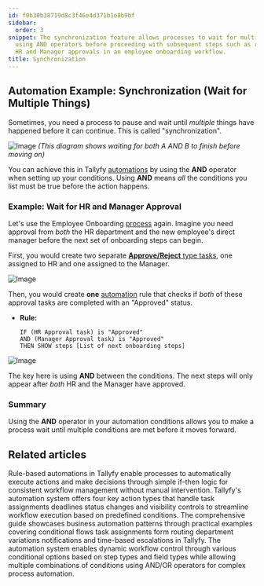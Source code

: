 ```yaml
---
id: f0b30b38719d8c3f46e4d371b1e8b9bf
sidebar:
  order: 3
snippet: The synchronization feature allows processes to wait for multiple conditions
  using AND operators before proceeding with subsequent steps such as requiring both
  HR and Manager approvals in an employee onboarding workflow.
title: Synchronization
---
```


## Automation Example: Synchronization (Wait for Multiple Things)

Sometimes, you need a process to pause and wait until *multiple* things have happened before it can continue. This is called "synchronization".

![Image](https://tallyfy.com/wp-content/uploads/BPMN-image19.png)
*(This diagram shows waiting for both A AND B to finish before moving on)*

You can achieve this in Tallyfy [automations](/products/pro/documenting/templates/automations/) by using the **AND** operator when setting up your conditions. Using **AND** means *all* the conditions you list must be true before the action happens.

### Example: Wait for HR and Manager Approval

Let's use the Employee Onboarding [process](/products/pro/tracking-and-tasks/processes/) again. Imagine you need approval from *both* the HR department and the new employee's direct manager before the next set of onboarding steps can begin.

First, you would create two separate [**Approve/Reject** type tasks](/products/pro/tracking-and-tasks/tasks/what-types-of-tasks-can-i-create-with-tallyfy/#approvereject), one assigned to HR and one assigned to the Manager.

![Image](https://screenshots.tallyfy.com/tallyfy/pro/desktop-light-hrmanager-approval-synchronization.png)

Then, you would create **one** [automation](/products/pro/documenting/templates/automations/) rule that checks if *both* of these approval tasks are completed with an "Approved" status.

- **Rule:**
  ```
  IF (HR Approval task) is "Approved"
  AND (Manager Approval task) is "Approved"
  THEN SHOW steps [List of next onboarding steps]
  ```

![Image](https://screenshots.tallyfy.com/tallyfy/pro/desktop-light-hrmanager-automation-synchronization.png)

The key here is using **AND** between the conditions. The next steps will only appear after *both* HR and the Manager have approved.

### Summary

Using the **AND** operator in your automation conditions allows you to make a process wait until multiple conditions are met before it moves forward.


## Related articles
<CardGrid>
<LinkTitleCard header="<b>Templates > Automations</b>" href="/products/pro/documenting/templates/automations/" > Rule-based automations in Tallyfy enable processes to automatically execute actions and make decisions through simple if-then logic for consistent workflow management without manual intervention. </LinkTitleCard>
<LinkTitleCard header="<b>Automations > Actions</b>" href="/products/pro/documenting/templates/automations/actions/" > Tallyfy's automation system offers four key action types that handle task assignments deadlines status changes and visibility controls to streamline workflow execution based on predefined conditions. </LinkTitleCard>
<LinkTitleCard header="<b>Automations > Examples</b>" href="/products/pro/documenting/templates/automations/examples/" > The comprehensive guide showcases business automation patterns through practical examples covering conditional flows task assignments form routing department variations notifications and time-based escalations in Tallyfy. </LinkTitleCard>
<LinkTitleCard header="<b>Conditionals > Conditionals (IF) explained</b>" href="/products/pro/documenting/templates/automations/conditionals/conditionals-explained/" > The automation system enables dynamic workflow control through various conditional options based on step types and field types while allowing multiple combinations of conditions using AND/OR operators for complex process automation. </LinkTitleCard>
</CardGrid>